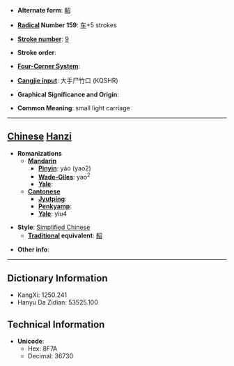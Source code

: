 * '''Alternate form''': [[軺]]

* '''[[Wiktionary:Chinese radical index| Radical]] Number 159''': [[Wiktionary:Chinese radical index 车|车]]+5 strokes

* '''[[Wiktionary:Chinese total strokes index|Stroke number]]''': [[Wiktionary:Chinese total strokes index 9|9]]

* '''Stroke order''': 

* '''[[Wiktionary:Chinese four corner index|Four-Corner System]]''': 

* '''[[Wiktionary:Chinese Cangjie index|Cangjie input]]''': 大手尸竹口 (KQSHR)

* '''Graphical Significance and Origin''': 

* '''Common Meaning''': small light carriage

----

== [[Chinese]] [[Hanzi]] ==

* '''Romanizations'''
** '''[[Mandarin]]'''
*** '''[[Pinyin]]''': yáo (yao2)
*** '''[[Wade-Giles]]''': yao<sup>2</sup>
*** '''[[Yale]]''': 
** '''[[Cantonese]]'''
*** '''[[Jyutping]]''':
*** '''[[Penkyamp]]''': 
*** '''[[Yale]]''': yiu4

* '''Style''': [[Simplified Chinese]] 
** '''[[Traditional Chinese|Traditional]] equivalent''': [[軺]]

* '''Other info''': 

----

== Dictionary Information ==

* KangXi: 1250.241
* Hanyu Da Zidian: 53525.100

== Technical Information ==

* '''Unicode''':
** Hex: 8F7A
** Decimal: 36730